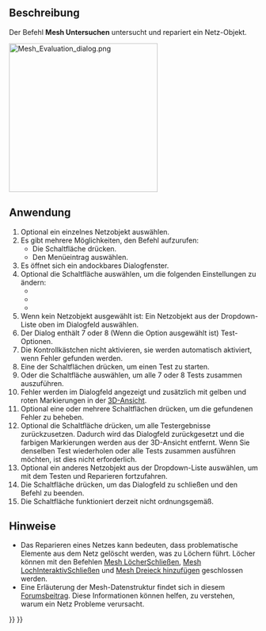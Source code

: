 <languages/>

{{Docnav/de
|[[Mesh_RemeshGmsh/de|NeuVernetzenGmsh]]
|[[Mesh_EvaluateFacet/de|FacetteUntersuchen]]
|[[Mesh_Workbench/de|Mesh]]
|IconL=Mesh_RemeshGmsh.svg
|IconR=Mesh_EvaluateFacet.svg
|IconC=Workbench_Mesh.svg
}}

{{GuiCommand/de
|Name=Mesh Evaluation
|Name/de=Mesh Untersuchen
|MenuLocation=Netze → Analysieren → Auswerten und reparieren
|Workbenches=[[Mesh_Workbench/de|Mesh]]
}}

<span id="Description"></span>
==Beschreibung==

Der Befehl '''Mesh Untersuchen''' untersucht und repariert ein Netz-Objekt.

[[Image:Mesh_Evaluation_dialog.png|300px]]
{{Caption|Das Dialogfeld mit der aktivierten Option Falten auf Oberfläche}}

<span id="Usage"></span>
==Anwendung==

# Optional ein einzelnes Netzobjekt auswählen.
# Es gibt mehrere Möglichkeiten, den Befehl aufzurufen:
#* Die Schaltfläche {{Button|[[Image:Mesh_Evaluation.svg|16px]] [[Mesh_Evaluation/de| Auswerten und reparieren]]}} drücken.
#* Den Menüeintrag {{MenuCommand|Netze → Analysieren → [[Image:Mesh_Evaluation.svg|16px]] Auswerten und reparieren}} auswählen.
# Es öffnet sich ein andockbares Dialogfenster.
# Optional die Schaltfläche {{Button|Einstellungen...}} auswählen, um die folgenden Einstellungen zu ändern:
#* {{MenuCommand|Überprüfen auf nicht-mannigfaltige Punkte}}
#* {{MenuCommand|Überprüfung auf Oberflächenfalten aktivieren}}
#* {{MenuCommand|Nur Dreiecke ohne Flächeninhalt als degeneriert betrachten}}
# Wenn kein Netzobjekt ausgewählt ist: Ein Netzobjekt aus der Dropdown-Liste oben im Dialogfeld auswählen.
# Der Dialog enthält 7 oder 8 (Wenn die Option {{MenuCommand|Überprüfung auf Oberflächenfalten aktivieren}} ausgewählt ist) Test-Optionen.
# Die Kontrollkästchen nicht aktivieren, sie werden automatisch aktiviert, wenn Fehler gefunden werden.
# Eine der {{Button|Analysieren}} Schaltflächen drücken, um einen Test zu starten.
# Oder die {{Button|Analysieren}} Schaltfläche {{MenuCommand|Alle Tests zusammen}} auswählen, um alle 7 oder 8 Tests zusammen auszuführen.
# Fehler werden im Dialogfeld angezeigt und zusätzlich mit gelben und roten Markierungen in der [[3D_View/de|3D-Ansicht]].
# Optional eine oder mehrere {{Button|Reparieren}} Schaltflächen drücken, um die gefundenen Fehler zu beheben.
# Optional die Schaltfläche {{Button|Zurücksetzen}} drücken, um alle Testergebnisse zurückzusetzen. Dadurch wird das Dialogfeld zurückgesetzt und die farbigen Markierungen werden aus der 3D-Ansicht entfernt. Wenn Sie denselben Test wiederholen oder alle Tests zusammen ausführen möchten, ist dies nicht erforderlich.
# Optional ein anderes Netzobjekt aus der Dropdown-Liste auswählen, um mit dem Testen und Reparieren fortzufahren.
# Die Schaltfläche {{Button|Schließen}} drücken, um das Dialogfeld zu schließen und den Befehl zu beenden.
# Die Schaltfläche {{Button|Erneut laden}} funktioniert derzeit nicht ordnungsgemäß.

<span id="Notes"></span>
==Hinweise==

* Das Reparieren eines Netzes kann bedeuten, dass problematische Elemente aus dem Netz gelöscht werden, was zu Löchern führt. Löcher können mit den Befehlen [[Mesh_FillupHoles/de|Mesh LöcherSchließen]], [[Mesh_FillInteractiveHole/de|Mesh LochInteraktivSchließen]] und [[Mesh_AddFacet/de|Mesh Dreieck hinzufügen]] geschlossen werden.
* Eine Erläuterung der Mesh-Datenstruktur findet sich in diesem [https://forum.freecad.org/viewtopic.php?f=3&amp;p=533252#p533252 Forumsbeitrag]. Diese Informationen können helfen, zu verstehen, warum ein Netz Probleme verursacht.


{{Docnav/de
|[[Mesh_RemeshGmsh/de|NeuVernetzenGmsh]]
|[[Mesh_EvaluateFacet/de|FacetteUntersuchen]]
|[[Mesh_Workbench/de|Netz]]
|IconL=Mesh_RemeshGmsh.svg
|IconR=Mesh_EvaluateFacet.svg
|IconC=Workbench_Mesh.svg
}}

{{Mesh Tools navi{{#translation:}}}}
{{Userdocnavi{{#translation:}}}}
{{clear}}